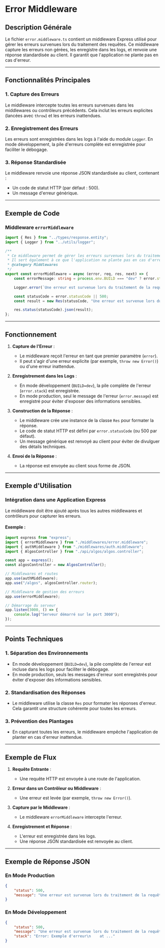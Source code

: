 # Error Middleware

## Description Générale

Le fichier `error.middleware.ts` contient un middleware Express utilisé pour gérer les erreurs survenues lors du traitement des requêtes. Ce middleware capture les erreurs non gérées, les enregistre dans les logs, et renvoie une réponse standardisée au client. Il garantit que l'application ne plante pas en cas d'erreur.

---

## Fonctionnalités Principales

### 1. **Capture des Erreurs**

Le middleware intercepte toutes les erreurs survenues dans les middlewares ou contrôleurs précédents. Cela inclut les erreurs explicites (lancées avec `throw`) et les erreurs inattendues.

### 2. **Enregistrement des Erreurs**

Les erreurs sont enregistrées dans les logs à l'aide du module `Logger`. En mode développement, la pile d'erreurs complète est enregistrée pour faciliter le débogage.

### 3. **Réponse Standardisée**

Le middleware renvoie une réponse JSON standardisée au client, contenant :

-   Un code de statut HTTP (par défaut : 500).
-   Un message d'erreur générique.

---

## Exemple de Code

### Middleware `errorMiddleware`

```typescript
import { Res } from "../types/response.entity";
import { Logger } from "../utils/logger";

/**
 * Ce middleware permet de gérer les erreurs survenues lors du traitement des requêtes.
 * Il sert également à ce que l'application ne plante pas en cas d'erreur.
 * @category Middlewares
 */
export const errorMiddleware = async (error, req, res, next) => {
	const errorMessage: string = process.env.BUILD === "dev" ? error.stack : error.message;

	Logger.error(`Une erreur est survenue lors du traitement de la requête: \n${errorMessage}`, "middleware: error");

	const statusCode = error.statusCode || 500;
	const result = new Res(statusCode, "Une erreur est survenue lors du traitement de la requête.");

	res.status(statusCode).json(result);
};
```

---

## Fonctionnement

1. **Capture de l'Erreur** :

    - Le middleware reçoit l'erreur en tant que premier paramètre (`error`).
    - Il peut s'agir d'une erreur explicite (par exemple, `throw new Error()`) ou d'une erreur inattendue.

2. **Enregistrement dans les Logs** :

    - En mode développement (`BUILD=dev`), la pile complète de l'erreur (`error.stack`) est enregistrée.
    - En mode production, seul le message de l'erreur (`error.message`) est enregistré pour éviter d'exposer des informations sensibles.

3. **Construction de la Réponse** :

    - Le middleware crée une instance de la classe `Res` pour formater la réponse.
    - Le code de statut HTTP est défini par `error.statusCode` (ou 500 par défaut).
    - Un message générique est renvoyé au client pour éviter de divulguer des détails techniques.

4. **Envoi de la Réponse** :
    - La réponse est envoyée au client sous forme de JSON.

---

## Exemple d'Utilisation

### Intégration dans une Application Express

Le middleware doit être ajouté après tous les autres middlewares et contrôleurs pour capturer les erreurs.

#### Exemple :

```typescript
import express from "express";
import { errorMiddleware } from "./middlewares/error.middleware";
import { authMiddleware } from "./middlewares/auth.middleware";
import { AlgosController } from "./api/algos/algos.controller";

const app = express();
const algosController = new AlgosController();

// Middlewares et routes
app.use(authMiddleware);
app.use("/algos", algosController.router);

// Middleware de gestion des erreurs
app.use(errorMiddleware);

// Démarrage du serveur
app.listen(3000, () => {
	console.log("Serveur démarré sur le port 3000");
});
```

---

## Points Techniques

### 1. **Séparation des Environnements**

-   En mode développement (`BUILD=dev`), la pile complète de l'erreur est incluse dans les logs pour faciliter le débogage.
-   En mode production, seuls les messages d'erreur sont enregistrés pour éviter d'exposer des informations sensibles.

### 2. **Standardisation des Réponses**

-   Le middleware utilise la classe `Res` pour formater les réponses d'erreur. Cela garantit une structure cohérente pour toutes les erreurs.

### 3. **Prévention des Plantages**

-   En capturant toutes les erreurs, le middleware empêche l'application de planter en cas d'erreur inattendue.

---

## Exemple de Flux

1. **Requête Entrante** :

    - Une requête HTTP est envoyée à une route de l'application.

2. **Erreur dans un Contrôleur ou Middleware** :

    - Une erreur est levée (par exemple, `throw new Error()`).

3. **Capture par le Middleware** :

    - Le middleware `errorMiddleware` intercepte l'erreur.

4. **Enregistrement et Réponse** :
    - L'erreur est enregistrée dans les logs.
    - Une réponse JSON standardisée est renvoyée au client.

---

## Exemple de Réponse JSON

### En Mode Production

```json
{
	"status": 500,
	"message": "Une erreur est survenue lors du traitement de la requête."
}
```

### En Mode Développement

```json
{
	"status": 500,
	"message": "Une erreur est survenue lors du traitement de la requête.",
	"stack": "Error: Exemple d'erreur\n    at ..."
}
```
